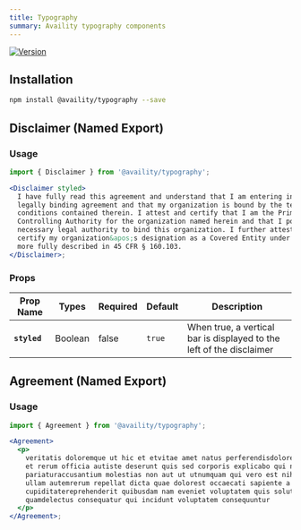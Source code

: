 ```yaml
---
title: Typography
summary: Availity typography components
---
```


[![Version](https://img.shields.io/npm/v/@availity/typography.svg?style=for-the-badge)](https://www.npmjs.com/package/@availity/typography)

## Installation

```bash
npm install @availity/typography --save
```

## Disclaimer (Named Export)

### Usage

```jsx live=true
import { Disclaimer } from '@availity/typography';

<Disclaimer styled>
  I have fully read this agreement and understand that I am entering into a
  legally binding agreement and that my organization is bound by the terms and
  conditions contained therein. I attest and certify that I am the Primary
  Controlling Authority for the organization named herein and that I possess the
  necessary legal authority to bind this organization. I further attest and
  certify my organization&apos;s designation as a Covered Entity under HIPAA, as
  more fully described in 45 CFR § 160.103.
</Disclaimer>;
```

### Props

| Prop Name    | Types   | Required | Default | Description                                                          |
| ------------ | ------- | -------- | ------- | -------------------------------------------------------------------- |
| **`styled`** | Boolean | false    | `true`  | When true, a vertical bar is displayed to the left of the disclaimer |

## Agreement (Named Export)

### Usage

```jsx live=true
import { Agreement } from '@availity/typography';

<Agreement>
  <p>
    veritatis doloremque ut hic et etvitae amet natus perferendisdolores illum
    et rerum officia autiste deserunt quis sed corporis explicabo qui non
    pariaturaccusantium molestias non aut ut utnumquam qui vero est nihil eum
    ullam autemrerum repellat dicta quae dolorest occaecati sapiente a
    cupiditatereprehenderit quibusdam nam eveniet voluptatem quis soluta
    quamdelectus consequatur qui incidunt voluptatem consequuntur
  </p>
</Agreement>;
```

